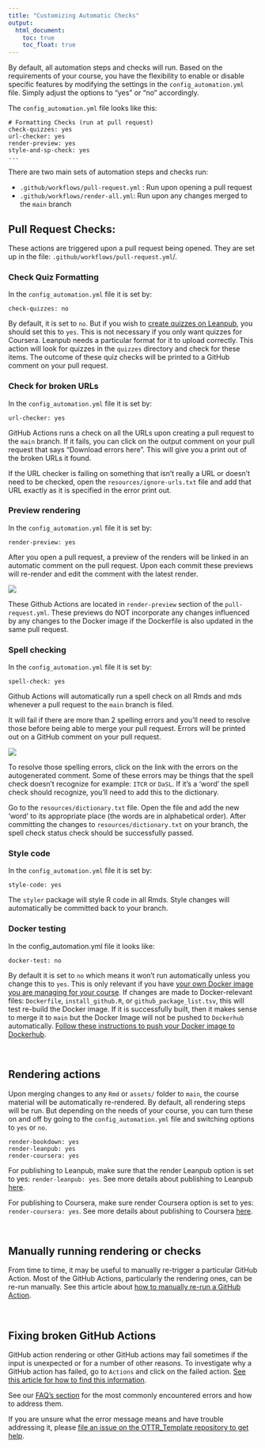 ```yaml
---
title: "Customizing Automatic Checks"
output:
  html_document:
    toc: true
    toc_float: true
---
```


By default, all automation steps and checks will run. Based on the requirements of your course, you have the flexibility to enable or disable specific features by modifying the settings in the `config_automation.yml` file. Simply adjust the options to "yes" or "no" accordingly.

The `config_automation.yml` file looks like this:

```
# Formatting Checks (run at pull request)
check-quizzes: yes
url-checker: yes
render-preview: yes
style-and-sp-check: yes
...
```

There are two main sets of automation steps and checks run:

- `.github/workflows/pull-request.yml` : Run upon opening a pull request
- `.github/workflows/render-all.yml`: Run upon any changes merged to the `main` branch

## Pull Request Checks:

These actions are triggered upon a pull request being opened. They are set up in the file: `.github/workflows/pull-request.yml`/.

### Check Quiz Formatting

In the `config_automation.yml` file it is set by:

```
check-quizzes: no
```

By default, it is set to `no`. But if you wish to [create quizzes on Leanpub](https://github.com/jhudsl/OTTR_Template/wiki/Publishing-on-Leanpub), you should set this to `yes`. This is not necessary if you only want quizzes for Coursera.
Leanpub needs a particular format for it to upload correctly. This action will look for quizzes in the `quizzes` directory and check for these items. The outcome of these quiz checks will be printed to a GitHub comment on your pull request.

### Check for broken URLs

In the `config_automation.yml` file it is set by:
```
url-checker: yes
```

GitHub Actions runs a check on all the URLs upon creating a pull request to the `main` branch.
If it fails, you can click on the output comment on your pull request that says "Download errors here". This will give you a print out of the broken URLs it found.

If the URL checker is failing on something that isn't really a URL or doesn't need to be checked, open the `resources/ignore-urls.txt` file and add that URL exactly as it is specified in the error print out.

### Preview rendering

In the `config_automation.yml` file it is set by:
```
render-preview: yes
```
After you open a pull request, a preview of the renders will be linked in an automatic comment on the pull request. Upon each commit these previews will re-render and edit the comment with the latest render.

![](https://raw.githubusercontent.com/jhudsl/OTTR_Template/main/resources/screenshots/preview_comment.png)

These Github Actions are located in `render-preview` section of the `pull-request.yml`.
These previews do NOT incorporate any changes influenced by any changes to the Docker image if the Dockerfile is also updated in the same pull request.


### Spell checking

In the `config_automation.yml` file it is set by:
```
spell-check: yes
```
Github Actions will automatically run a spell check on all Rmds and mds whenever a pull request to the `main` branch is filed.

It will fail if there are more than 2 spelling errors and you'll need to resolve those before being able to merge your pull request. Errors will be printed out on a GitHub comment on your pull request.

![](https://raw.githubusercontent.com/jhudsl/OTTR_Template/main/resources/screenshots/spell_check_comment.png)

To resolve those spelling errors, click on the link with the errors on the autogenerated comment.
Some of these errors may be things that the spell check doesn't recognize for example: `ITCR` or `DaSL`.
If it's a 'word' the spell check should recognize, you'll need to add this to the dictionary.

Go to the `resources/dictionary.txt` file. Open the file and add the new 'word' to its appropriate place (the words are in alphabetical order).
After committing the changes to `resources/dictionary.txt` on your branch, the spell check status check should be successfully passed.

### Style code

In the `config_automation.yml` file it is set by:
```
style-code: yes
```
The `styler` package will style R code in all Rmds. Style changes will automatically be committed back to your branch.

### Docker testing

In the config_automation.yml file it looks like:
```
docker-test: no
```
By default it is set to `no` which means it won't run automatically unless you change this to `yes`.
This is only relevant if you have [your own Docker image you are managing for your course](https://github.com/jhudsl/OTTR_Template/wiki/Using-Docker#starting-a-new-docker-image). If changes are made to Docker-relevant files: `Dockerfile`, `install_github.R`, or `github_package_list.tsv`, this will test re-build the Docker image. If it is successfully built, then it makes sense to merge it to `main` but the Docker Image will not be pushed to `Dockerhub` automatically. [Follow these instructions to push your Docker image to Dockerhub](https://github.com/jhudsl/OTTR_Template/wiki/Using-Docker#pushing-the-docker-image).

<br>

## Rendering actions

Upon merging changes to any `Rmd` or `assets/` folder to `main`, the course material will be automatically re-rendered.
By default, all rendering steps will be run. But depending on the needs of your course, you can turn these on and off by going to the `config_automation.yml` file and switching options to `yes` or `no`.

```
render-bookdown: yes
render-leanpub: yes
render-coursera: yes
```
For publishing to Leanpub, make sure that the render Leanpub option is set to yes: `render-leanpub: yes`.  See more details about publishing to Leanpub [here](https://github.com/jhudsl/OTTR_Template/wiki/Publishing-on-Leanpub).

For publishing to Coursera, make sure render Coursera option is set to yes: `render-coursera: yes`. See more details about publishing to Coursera [here](https://github.com/jhudsl/OTTR_Template/wiki/Publishing-on-Coursera).

<br>

## Manually running rendering or checks

From time to time, it may be useful to manually re-trigger a particular GitHub Action. Most of the GitHub Actions, particularly the rendering ones, can be re-run manually. See this article about [how to manually re-run a GitHub Action](https://docs.github.com/en/actions/managing-workflow-runs/manually-running-a-workflow#running-a-workflow).

<br>

## Fixing broken GitHub Actions

GitHub action rendering or other GitHub actions may fail sometimes if the input is unexpected or for a number of other reasons.
To investigate why a GitHub action has failed, go to `Actions` and click on the failed action. [See this article for how to find this information](https://docs.github.com/en/actions/learn-github-actions/understanding-github-actions#viewing-the-workflows-activity).

See our [FAQ's section](./faqs.html) for the most commonly encountered errors and how to address them.

If you are unsure what the error message means and have trouble addressing it, please [file an issue on the OTTR_Template repository to get help](https://github.com/jhudsl/OTTR_Template/issues/new?assignees=cansavvy&labels=bug&template=course-template-problem-report.md).
